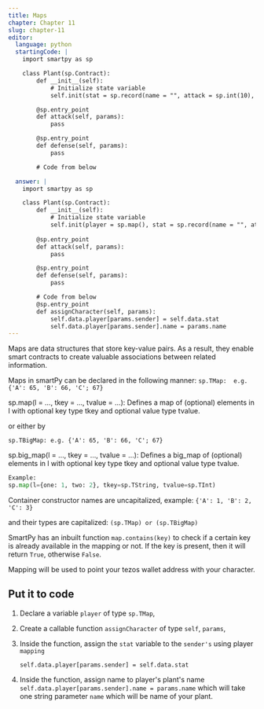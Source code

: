 ```yaml
---
title: Maps
chapter: Chapter 11
slug: chapter-11
editor:
  language: python
  startingCode: |
    import smartpy as sp

    class Plant(sp.Contract):
        def __init__(self):
            # Initialize state variable
            self.init(stat = sp.record(name = "", attack = sp.int(10), defense = sp.int(10), health = sp.int(100), growth_rate = sp.int(10), is_alive = True))

        @sp.entry_point
        def attack(self, params):
            pass

        @sp.entry_point
        def defense(self, params):
            pass

        # Code from below

  answer: |  
    import smartpy as sp

    class Plant(sp.Contract):
        def __init__(self):
            # Initialize state variable
            self.init(player = sp.map(), stat = sp.record(name = "", attack = sp.int(10), defense = sp.int(10), health = sp.int(100), growth_rate = sp.int(10), is_alive = True))
    
        @sp.entry_point
        def attack(self, params):
            pass

        @sp.entry_point
        def defense(self, params):
            pass

        # Code from below
        @sp.entry_point
        def assignCharacter(self, params):
            self.data.player[params.sender] = self.data.stat
            self.data.player[params.sender].name = params.name
---
```


Maps are data structures that store key-value pairs. As a result, they enable smart contracts to create valuable associations between related information.

Maps in smartPy can be declared in the following manner:
`sp.TMap:  e.g. {'A': 65, 'B': 66, 'C'; 67}`

sp.map(l = …, tkey = …, tvalue = …): Defines a map of (optional) elements in l with optional key type tkey and optional value type tvalue.

or either by

`sp.TBigMap: e.g. {'A': 65, 'B': 66, 'C'; 67}`

sp.big_map(l = …, tkey = …, tvalue = …): Defines a big_map of (optional) elements in l with optional key type tkey and optional value type tvalue.

```python
Example:
sp.map(l={one: 1, two: 2}, tkey=sp.TString, tvalue=sp.TInt)
```
Container constructor names are uncapitalized, example: `{'A': 1, 'B': 2, 'C': 3}` 

and their types are capitalized: `(sp.TMap) or (sp.TBigMap)`

SmartPy has an inbuilt function `map.contains(key)` to check if a certain key is already available in the mapping or not. If the key is present, then it will return `True`, otherwise `False`.

Mapping will be used to point your tezos wallet address with your character.

## Put it to code

1) Declare a variable `player` of type `sp.TMap`,

2) Create a callable function `assignCharacter` of type `self`, `params`,

3) Inside the function, assign the `stat` variable to the `sender's` using player `mapping` 

   `self.data.player[params.sender] = self.data.stat` 
   
4) Inside the function, assign name to player's plant's name
    `self.data.player[params.sender].name = params.name`
which will take one string parameter `name` which will be name of your plant.
